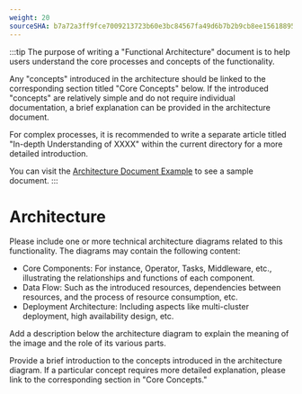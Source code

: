 ```yaml
---
weight: 20
sourceSHA: b7a72a3ff9fce7009213723b60e3bc84567fa49d6b7b2b9cb8ee156188954089
---
```


:::tip
The purpose of writing a "Functional Architecture" document is to help users understand the core processes and concepts of the functionality.

Any "concepts" introduced in the architecture should be linked to the corresponding section titled "Core Concepts" below. If the introduced "concepts" are relatively simple and do not require individual documentation, a brief explanation can be provided in the architecture document.

For complex processes, it is recommended to write a separate article titled "In-depth Understanding of XXXX" within the current directory for a more detailed introduction.

You can visit the [Architecture Document Example](https://product-doc-guide.alauda.cn/template/arch/module_arch_example.html) to see a sample document.
:::

# Architecture

Please include one or more technical architecture diagrams related to this functionality. The diagrams may contain the following content:

- Core Components: For instance, Operator, Tasks, Middleware, etc., illustrating the relationships and functions of each component.
- Data Flow: Such as the introduced resources, dependencies between resources, and the process of resource consumption, etc.
- Deployment Architecture: Including aspects like multi-cluster deployment, high availability design, etc.

Add a description below the architecture diagram to explain the meaning of the image and the role of its various parts.

Provide a brief introduction to the concepts introduced in the architecture diagram. If a particular concept requires more detailed explanation, please link to the corresponding section in "Core Concepts."
